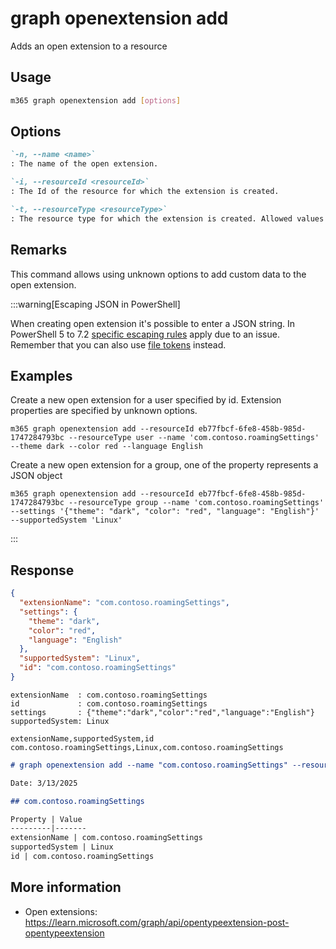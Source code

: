 
# graph openextension add

Adds an open extension to a resource

## Usage

```sh
m365 graph openextension add [options]
```

## Options

```md definition-list
`-n, --name <name>`
: The name of the open extension.

`-i, --resourceId <resourceId>`
: The Id of the resource for which the extension is created.

`-t, --resourceType <resourceType>`
: The resource type for which the extension is created. Allowed values are `user`, `group`, `device`, `organization`.
```

<Global />

## Remarks

This command allows using unknown options to add custom data to the open extension.

:::warning[Escaping JSON in PowerShell]

When creating open extension it's possible to enter a JSON string. In PowerShell 5 to 7.2 [specific escaping rules](./../../../user-guide/using-cli.mdx#escaping-double-quotes-in-powershell) apply due to an issue. Remember that you can also use [file tokens](./../../../user-guide/using-cli.mdx#passing-complex-content-into-cli-options) instead.


## Examples

Create a new open extension for a user specified by id. Extension properties are specified by unknown options.

```
m365 graph openextension add --resourceId eb77fbcf-6fe8-458b-985d-1747284793bc --resourceType user --name 'com.contoso.roamingSettings' --theme dark --color red --language English
```

Create a new open extension for a group, one of the property represents a JSON object

```
m365 graph openextension add --resourceId eb77fbcf-6fe8-458b-985d-1747284793bc --resourceType group --name 'com.contoso.roamingSettings' --settings '{"theme": "dark", "color": "red", "language": "English"}' --supportedSystem 'Linux'
```

:::

## Response

<Tabs>
  <TabItem value="JSON">

  ```json
  {
    "extensionName": "com.contoso.roamingSettings",
    "settings": {
      "theme": "dark",
      "color": "red",
      "language": "English"
    },
    "supportedSystem": "Linux",
    "id": "com.contoso.roamingSettings"
  }
  ```

  </TabItem>
  <TabItem value="Text">

  ```text
  extensionName  : com.contoso.roamingSettings
  id             : com.contoso.roamingSettings
  settings       : {"theme":"dark","color":"red","language":"English"}
  supportedSystem: Linux
  ```

  </TabItem>
  <TabItem value="CSV">

  ```csv
  extensionName,supportedSystem,id
  com.contoso.roamingSettings,Linux,com.contoso.roamingSettings
  ```

  </TabItem>
  <TabItem value="Markdown">

  ```md
  # graph openextension add --name "com.contoso.roamingSettings" --resourceId "01b62bc5-9701-4f93-9587-9d1ea58a086d" --resourceType "user" --settings "{"theme": "dark", "color": "red", "language": "English"}" --supportedSystem "Linux"

  Date: 3/13/2025

  ## com.contoso.roamingSettings

  Property | Value
  ---------|-------
  extensionName | com.contoso.roamingSettings
  supportedSystem | Linux
  id | com.contoso.roamingSettings
  ```

  </TabItem>
</Tabs>

## More information

- Open extensions: https://learn.microsoft.com/graph/api/opentypeextension-post-opentypeextension
